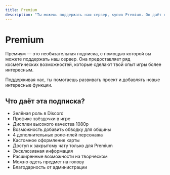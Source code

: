 ```yaml
---
title: Premium
description: "Ты можешь поддержать наш сервер, купив Premium. Он даёт незначительные, но приятные возможности, которые сделают твой опыт игры более интересным."
---
```


# Premium

Премиум — это необязательная подписка, с помощью которой вы можете поддержать наш сервер.
Она предоставляет ряд косметических возможностей, которые сделают твой опыт игры более интересным.

Поддерживая нас, ты помогаешь развивать проект и добавлять новые интересные функции.

<ButtonLink href="https://buy.frogdream.xyz/" text="Купить Premium" />

## Что даёт эта подписка?

- Зелёная роль в Discord
- Префикс звёздочки в игре
- Дисплеи высокого качества 1080р
- Возможность добавить обводку для общины
- 4 дополнительных роле-плей персонажа
- Кастомное оформление карты
- Доступ к закрытому чату только для Premium
- Эксклюзивная информация
- Расширенные возможности на творческом
- Можно одеть предмет на голову
- Благодарность от администрации
